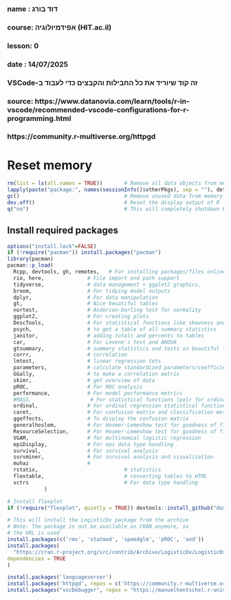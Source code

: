 ###
### name  : דוד בורג
### course: אפידמיולוגיה (HIT.ac.il)
### lesson: 0   
### date  : 14/07/2025
###  
###  VSCode-זה קוד שיוריד את כל החבילות והקבצים כדי לעבוד ב
###
### source: https://www.datanovia.com/learn/tools/r-in-vscode/recommended-vscode-configurations-for-r-programming.html
###         https://community.r-multiverse.org/httpgd

# Reset memory
```{r setup-packages, include false}
rm(list = ls(all.names = TRUE))       # Remove all data objects from memory
lapply(paste("package:", names(sessionInfo()$otherPkgs), sep = ""), detach, character.only = TRUE, unload = TRUE, force = TRUE)           # Remove packages from memory
gc()                                  # Remove unused data from memory ("garbage cllection")
dev.off()                             # Reset the display output of R
q("no")                               # This will completely shutdown R terminal
```


## Install required packages
```{r load-packages, include false}  
options("install.lock"=FALSE)
if (!require("pacman")) install.packages("pacman")
library(pacman)
pacman::p_load(
  Rcpp, devtools, gh, remotes,   # For installing packages/files online (like from GitHub)
  rio, here,              # File import and path support
  tidyverse,              # data management + ggplot2 graphics,
  broom,                  # For tidying model outputs
  dplyr,                  # For data manipulation
  gt,                     # Nice beuatiful tables
  nortest,                # Anderson-Darling test for normality
  ggplot2,                # For creating plots
  DescTools,              # For statistical functions like skewness and kurtosis
  psych,                  # to get a table of all summary statistics
  janitor,                # adding totals and percents to tables
  car,                    # For Levene's test and ANOVA
  gtsummary,              # summary statistics and tests in beautiful tables
  corrr,                  # correlation
  lmtest,                 # linear regression tets
  parameters,             # calculate standardized parameters/coefficients
  GGally,                 # to make a correlation matrix
  skimr,                  # get overview of data
  pROC,                   # For ROC analysis
  performance,            # For model performance metrics
  #MASS,                   # For statistical functions (polr for ordinal regression)ordinal
  ordinal,                # For ordinal regression statistical functions
  caret,                  # For confusion matrix and classification metrics
  ggeffects,              # To display the confusion matrix
  generalhoslem,          # For Hosmer-Lemeshow test for goodness of fit
  ResourceSelection,      # For Hosmer-Lemeshow test for goodness of fit
  VGAM,                   # for multinomial logistic regression
  epiDisplay,             # For epi data type handling
  survival,               # For survival analysis
  survminer,              # For survival analysis and visualization
  muhaz                   #
  rstatix,                            # statistics
  flextable,                          # converting tables to HTML
  vctrs                               # For data type handling
            )

# Install flexplot
if (!require("flexplot", quietly = TRUE)) devtools::install_github("dustinfife/flexplot", ref = "logistic_plots")  ;  library(flexplot)

# This will install the LogisticDx package from the archive
# Note: The package is not be available on CRAN anymore, so
# the URL is used
install.packages(c('rms', 'statmod', 'speedglm', 'pROC', 'aod'))
install.packages(
  "https://cran.r-project.org/src/contrib/Archive/LogisticDx/LogisticDx_0.3.tar.gz",
dependencies = TRUE
)

install.packages('languageserver')
install.packages('httpgd', repos = c('https://community.r-multiverse.org', 'https://cloud.r-project.org'))
install.packages("vscDebugger", repos = "https://manuelhentschel.r-universe.dev")
```
